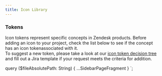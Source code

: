 ```yaml
---
title: Icon Library
---
```



### Tokens

Icon tokens represent specific concepts in Zendesk products.
Before adding an icon to your project, check the list below to see if the concept has an icon tokenassociated with it.  
To suggest a new token, please take a look at our [icon token decision tree](https://miro.com/app/board/uXjVOcPRJo0)
and fill out a Jira template if your request meets the criteria for addition.

<!-- markdownlint-enable line-length -->

  query ($fileAbsolutePath: String) {
    ...SidebarPageFragment
  }
`;
